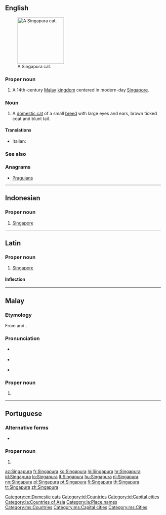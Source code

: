 ==English==
[[File:Raffles singapura cat.jpg|thumb|right|150px|A Singapura cat.]]

===Proper noun===
{{en-proper noun}}

# A 14th-century [[Malay]] [[kingdom]] centered in modern-day [[Singapore]].

===Noun===
{{en-noun}}

# A [[domestic cat]] of a small [[breed]] with large eyes and ears, brown ticked coat and blunt tail.

====Translations====
{{checktrans-top}}
* Italian: {{t-check|it|gatto Singapura}}
{{trans-mid}}

{{trans-bottom}}

===See also===
{{pedia|Singapura (cat)}}
{{commonslite|Category:Singapura}}

===Anagrams===
* [[Praguians#English|Praguians]]

[[Category:en:Domestic cats]]

----

==Indonesian==
{{wikipedia|lang=id}}

===Proper noun===
{{head|id|proper noun}}

# [[Singapore]]

[[Category:id:Countries]]
[[Category:id:Capital cities]]

----

==Latin==
{{wikipedia|lang=la}}

===Proper noun===
{{la-proper noun|Singapura|Singapurae|Singapurae|f|first}}

# {{lb|la|New Latin}} [[Singapore]]

====Inflection====
{{la-decl-1st|num=sg|Singapur}}

[[Category:la:Countries of Asia‎]]
[[Category:la:Place names]]

----

==Malay==
{{wikipedia|lang=ms}}

===Etymology===
From {{etyl|sa|ms}} {{m|sa|sc=Deva|सिंह|tr=siṃhá||lion}} and {{m|sa|sc=Deva|पुर|tr=pura||city}}.

===Pronunciation===
* {{a|Johor-Selangor}} {{IPA|/siŋəpurə/|lang=ms}}
* {{a|Riau-Lingga}} {{IPA|/siŋapura/|lang=ms}}
* {{rhymes|urə|rə|ə|lang=ms}}

===Proper noun===
{{head|ms|proper noun|head=[[singa|Singa]][[pura]]}}

# {{l|en|Singapore}}

[[Category:ms:Countries]]
[[Category:ms:Capital cities]]
[[Category:ms:Cities]]

----

==Portuguese==

===Alternative forms===
* {{l|pt|Cingapura}} {{qualifier|Brazil}}

===Proper noun===
{{pt-proper noun|f}} {{tcx|European orthography|lang=pt}}

# {{place|pt|country|in southeast|continent/Asia|t1=Singapore}}

[[az:Singapura]]
[[fr:Singapura]]
[[ko:Singapura]]
[[hi:Singapura]]
[[hr:Singapura]]
[[id:Singapura]]
[[lo:Singapura]]
[[lt:Singapura]]
[[hu:Singapura]]
[[nl:Singapura]]
[[nn:Singapura]]
[[pl:Singapura]]
[[pt:Singapura]]
[[fi:Singapura]]
[[th:Singapura]]
[[tr:Singapura]]
[[zh:Singapura]]